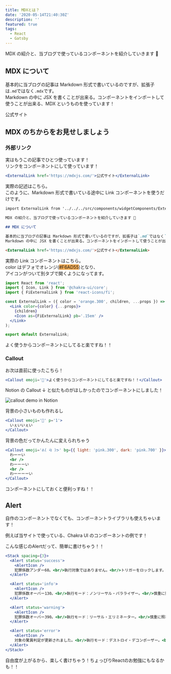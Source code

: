```yaml
---
title: MDXとは？
date: '2020-05-14T21:40:30Z'
description: ''
featured: true
tags:
  - React
  - Gatsby
---
```




MDX の紹介と、当ブログで使っているコンポーネントを紹介していきます 💪

## MDX について

基本的に当ブログの記事は Markdown 形式で書いているのですが、拡張子は`.md`ではなく`.mdx`です。  
Markdown の中に JSX を書くことが出来る。コンポーネントをインポートして使うことが出来る、MDX というものを使っています！

<ExternalLink href='https://mdxjs.com/'>公式サイト</ExternalLink>

## MDX のちからをお見せしましょう

### 外部リンク

実はもうこの記事でひとつ使っています！  
リンクをコンポーネントにして使っています！

```jsx live
<ExternalLink href='https://mdxjs.com/'>公式サイト</ExternalLink>
```

実際の記述はこちら。  
このように、Markdown 形式で書いている途中に Link コンポーネントを使うだけです。

```md title=mdx
import ExternalLink from '../../../src/components/widgetComponents/ExternalLink';

MDX の紹介と、当ブログで使っているコンポーネントを紹介していきます 💪

## MDX について

基本的に当ブログの記事は Markdown 形式で書いているのですが、拡張子は`.md`ではなく`.mdx`です。  
Markdown の中に JSX を書くことが出来る。コンポーネントをインポートして使うことが出来る、MDX というものを使っています！

<ExternalLink href='https://mdxjs.com/'>公式サイト</ExternalLink>
```

実際の Link コンポーネントはこちら。  
color はデフォでオレンジ(<span style="background-color: #F6AD55">#F6AD55</span>)となり、  
アイコンがついて別タブで開くようになってます。

```jsx title=Link.jsx
import React from 'react';
import { Icon, Link } from '@chakra-ui/core';
import { FiExternalLink } from 'react-icons/fi';

const ExternalLink = ({ color = 'orange.300', children, ...props }) => (
  <Link color={color} {...props}>
    {children}
    <Icon as={FiExternalLink} pb='.15em' />
  </Link>
);

export default ExternalLink;
```

<Callout emoji='🙌' my='5'>
  よく使うからコンポーネントにしてると楽ですね！！
</Callout>

### Callout

お次は直前に使ったこちら！

```jsx live
<Callout emoji='🙌'>よく使うからコンポーネントにしてると楽ですね！！</Callout>
```

Notion の Callout ↓ と似たものがほしかったのでコンポーネントにしました！

![callout demo in Notion](./notion-callout.gif)

背景の小さいものも作れるし

```jsx live
<Callout emoji='🕺' p='1'>
  いぇいいぇい
</Callout>
```

背景の色だってかんたんに変えられちゃう

```jsx live
<Callout emoji='ᕕ( ᐛ )ᕗ' bg={{ light: 'pink.300', dark: 'pink.700' }}>
  わーーい
  <br />
  わーーーい
  <br />
  わーーーーい
</Callout>
```

コンポーネントにしておくと便利っすね！！

## Alert

自作のコンポーネントでなくても、コンポーネントライブラリも使えちゃいます！

例えば当サイトで使っている、<ExternalLink href='https://chakra-ui.com/'>Chakra UI</ExternalLink> のコンポーネントの例です！

こんな感じのAlertだって、簡単に書けちゃう！！

```jsx live title=Alertコンポーネントの例
<Stack spacing={3}>
  <Alert status='success'>
    <AlertIcon />
    犯罪係数アンダー60。<br/>執行対象ではありません。<br/>トリガーをロックします。
  </Alert>

  <Alert status='info'>
    <AlertIcon />
    犯罪係数オーバー130。<br/>執行モード：ノンリーサル・パラライザー。<br/>慎重に照準を定め 対象を制圧して下さい。
  </Alert>

  <Alert status='warning'>
    <AlertIcon />
    犯罪係数オーバー390。<br/>執行モード：リーサル・エリミネーター。<br/>慎重に照準を定め、対象を排除してください。
  </Alert>

  <Alert status='error'>
    <AlertIcon />
    対象の驚異判定が更新されました。<br/>執行モード：デストロイ・デコンポーザー。<br/>対象を完全排除します。ご注意下さい。
  </Alert>
</Stack>
```

<Callout emoji='🥰' my='5'>自由度が上がるから、楽しく書けちゃう！ちょっぴりReactのお勉強にもなるかも！！</Callout>